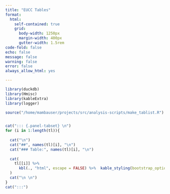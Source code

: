 ---
title: "EUCC Tables"
format: 
  html:
    self-contained: true
    grid:
      body-width: 1250px
      margin-width: 400px
      gutter-width: 1.5rem
code-fold: false
echo: false
message: false
warning: false
error: false
always_allow_html: yes

---

```{r,results='asis',message=FALSE}

library(duckdb)
library(Hmisc)
library(kableExtra)
library(logger)

source("/home/mambauser/projects/src/analysis-scripts/make_tablist.R")


cat("::: {.panel-tabset} \n")
for (i in 1:length(tl)){
  
  cat("\n")
  cat("##", names(tl)[i], "\n")
  cat("### Table:", names(tl)[i], "\n")
  
  cat(
    tl[[i]] %>%
      kbl(., "html", escape = FALSE) %>%  kable_styling(bootstrap_options = c("striped", "hover", "responsive"), full_width = FALSE) %>% scroll_box(width = "100%")
  )
  cat("\n \n")
}
cat(":::")

```